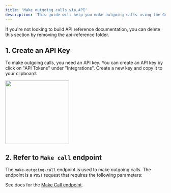 ```yaml
---
title: 'Make outgoing calls via API'
description: 'This guide will help you make outgoing calls using the Greetmate API.'
---
```


<Note>
    If you're not looking to build API reference documentation, you can delete
    this section by removing the api-reference folder.
</Note>

## 1. Create an API Key

To make outgoing calls, you need an API key. You can create an API key by click on "API Tokens" under "Integrations".
Create a new key and copy it to your clipboard.

<Card>
    <img height="200" src="/images/content/api-key.jpg"/>
</Card>

## 2. Refer to `Make call` endpoint

The `make-outgoing-call` endpoint is used to make outgoing calls. The endpoint is a `POST` request that requires the following parameters:

See docs for the [Make Call endpoint](/api-reference/endpoint/make-outgoing-call).